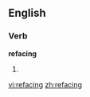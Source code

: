 
==English==

===Verb===
'''refacing'''

# {{present participle of|[[reface]]}}

[[vi:refacing]]
[[zh:refacing]]